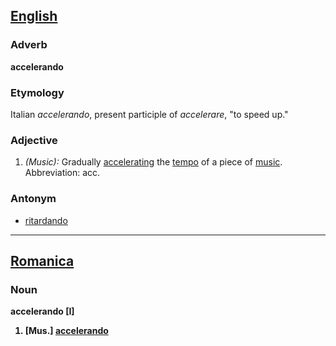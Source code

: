 ==[[English]]==

===Adverb===
'''accelerando'''

===Etymology===
Italian ''accelerando'', present participle of ''accelerare'', "to speed up."

===Adjective===
#''(Music):'' Gradually [[accelerating]] the [[tempo]] of a piece of [[music]].  Abbreviation: acc.

===Antonym===
*[[ritardando]]
----

==[[Romanica]]==
===Noun===
<b>accelerando [I]
#[Mus.] [[accelerando]]